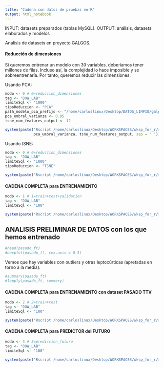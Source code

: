 ```yaml
---
title: "Cadena con datos de pruebas en R"
output: html_notebook
---
```


INPUT: datasets preparados (tablas MySQL).
OUTPUT: análisis, datasets elaborados y modelos

Analisis de datasets en proyecto GALGOS.

#### Reducción de dimensiones
Si queremos entrenar un modelo con 30 variables, deberíamos tener millones de filas. Incluso así, la complejidad lo hace imposible y se sobreentrenaría.
Por tanto, queremos reducir las dimensiones.

Usando PCA:
```r
modo <- 0 # 0=reduccion_dimensiones
tag <- "DOW_LAB"
limiteSql <- "1000"
tipoReduccion <- "PCA"
path_modelo_pca_prefijo <- "/home/carloslinux/Desktop/DATOS_LIMPIO/galgos/pca_modelo_"
pca_umbral_varianza <- 0.95
tsne_num_features_output <- 12

system(paste("Rscript /home/carloslinux/Desktop/WORKSPACES/wksp_for_r/r_galgos/galgos_dim_reduction.R", modo, tag, limiteSql, tipoReduccion,
             pca_umbral_varianza, tsne_num_features_output, sep = ' '))
```
Usando tSNE:
```r
modo <- 0 # 0=reduccion_dimensiones
tag <- "DOW_LAB"
limiteSql <- "1000"
tipoReduccion <- "TSNE"

system(paste("Rscript /home/carloslinux/Desktop/WORKSPACES/wksp_for_r/r_galgos/galgos_dim_reduction.R", modo, tag, limiteSql, tipoReduccion,  sep = ' '))
```

#### CADENA COMPLETA para ENTRENAMIENTO
```r
modo <- 1 # 1=train+test+validation
tag <- "DOW_LAB"
limiteSql <- "100"

system(paste("Rscript /home/carloslinux/Desktop/WORKSPACES/wksp_for_r/r_galgos/galgos_040_ttv_por_tag_pasado.R", modo, tag, limiteSql, sep = ' '))
```

## ANALISIS PRELIMINAR DE DATOS con los que hemos entrenado
```r
#head(pasado_ft)
#boxplot(pasado_ft, cex.axis = 0.5) 
```
Vemos que hay variables con outliers y otras leptocúrticas (apretadas en torno a la media).
```r
#summary(pasado_ft)
#lapply(pasado_ft, summary)
```


#### CADENA COMPLETA para ENTRENAMIENTO con dataset PASADO TTV
```r
modo <- 2 # 2=train+test
tag <- "DOW_LAB"
limiteSql <- "100"

system(paste("Rscript /home/carloslinux/Desktop/WORKSPACES/wksp_for_r/r_galgos/galgos_045_ttv_pasado.R", modo, tag, limiteSql, sep = ' '))
```


#### CADENA COMPLETA para PREDICTOR del FUTURO
```r
modo <- 3 # 3=prediccion_futuro
tag <- "DOW_LAB"
limiteSql <- "100"

system(paste("Rscript /home/carloslinux/Desktop/WORKSPACES/wksp_for_r/r_galgos/galgos_050_predictor_futuro.R", modo, tag, limiteSql, sep = ' '))
```






